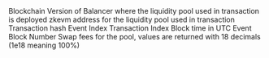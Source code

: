 <ParamField path="blockchain">
Blockchain
</ParamField>
<ParamField path="version">
Version of Balancer where the liquidity pool used in transaction is deployed
</ParamField>
<ParamField path="contract_address">
zkevm address for the liquidity pool used in transaction
</ParamField>
<ParamField path="tx_hash">
Transaction hash
</ParamField>
<ParamField path="index">
Event Index
</ParamField>
<ParamField path="tx_index">
Transaction Index
</ParamField>
<ParamField path="block_time">
Block time in UTC
</ParamField>
<ParamField path="block_number">
Event Block Number
</ParamField>
<ParamField path="swap_fee_percentage">
Swap fees for the pool, values are returned with 18 decimals (1e18 meaning 100%)
</ParamField>
